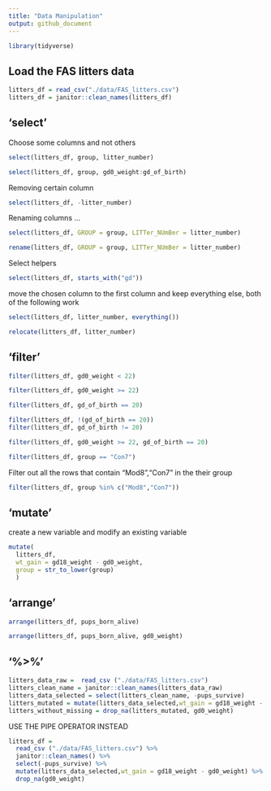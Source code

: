 ```yaml
---
title: "Data Manipulation"
output: github_document
---
```


```r
library(tidyverse)
```

## Load the FAS litters data

```r
litters_df = read_csv("./data/FAS_litters.csv")
litters_df = janitor::clean_names(litters_df)
```

## 'select'

Choose some columns and not others

```r
select(litters_df, group, litter_number)
```

```r
select(litters_df, group, gd0_weight:gd_of_birth)
```


Removing certain column
```r
select(litters_df, -litter_number)
```


Renaming columns ...

```r
select(litters_df, GROUP = group, LITTer_NUmBer = litter_number)
```

```r
rename(litters_df, GROUP = group, LITTer_NUmBer = litter_number)
```


Select helpers

```r
select(litters_df, starts_with("gd"))
```


move the chosen column to the first column and keep everything else, both of the following work
```r
select(litters_df, litter_number, everything())
```


```r
relocate(litters_df, litter_number)
```


##   'filter'

```r
filter(litters_df, gd0_weight < 22)
```


```r
filter(litters_df, gd0_weight >= 22)
```


```r
filter(litters_df, gd_of_birth == 20)
```


```r
filter(litters_df, !(gd_of_birth == 20))
filter(litters_df, gd_of_birth != 20)
```


```r
filter(litters_df, gd0_weight >= 22, gd_of_birth == 20)
```


```r
filter(litters_df, group == "Con7")
```


Filter out all the rows that contain "Mod8","Con7" in the their group
```r
filter(litters_df, group %in% c("Mod8","Con7"))
```



## 'mutate'


create a new variable and modify an existing variable 

```r
mutate(
  litters_df, 
  wt_gain = gd18_weight - gd0_weight,
  group = str_to_lower(group)
  )
```



## 'arrange'


```r
arrange(litters_df, pups_born_alive)
```

```r
arrange(litters_df, pups_born_alive, gd0_weight)
```


## '%>%'




```r
litters_data_raw =  read_csv ("./data/FAS_litters.csv")
litters_clean_name = janitor::clean_names(litters_data_raw)
litters_data_selected = select(litters_clean_name, -pups_survive)
litters_mutated = mutate(litters_data_selected,wt_gain = gd18_weight - gd0_weight)
litters_without_missing = drop_na(litters_mutated, gd0_weight)
```

USE THE PIPE OPERATOR INSTEAD

```r
litters_df = 
  read_csv ("./data/FAS_litters.csv") %>%
  janitor::clean_names() %>%
  select(-pups_survive) %>%
  mutate(litters_data_selected,wt_gain = gd18_weight - gd0_weight) %>%
  drop_na(gd0_weight)
```



